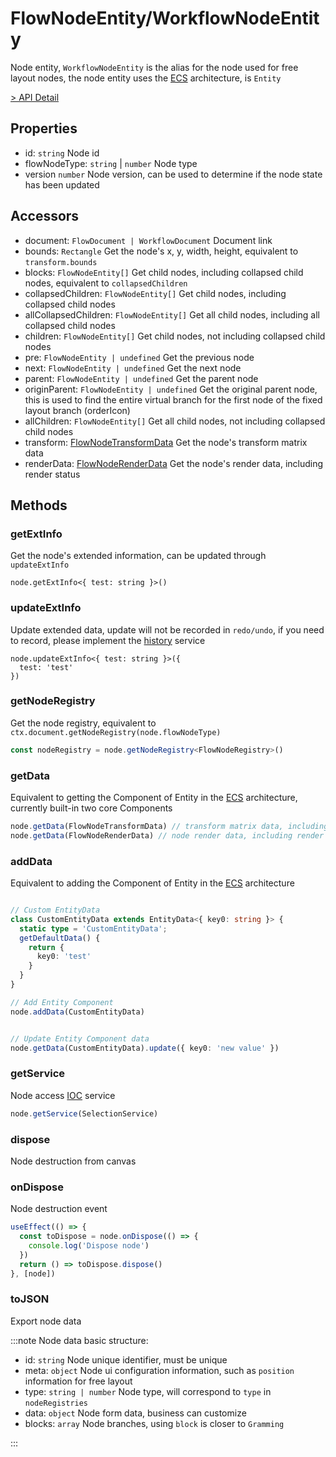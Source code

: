 # FlowNodeEntity/WorkflowNodeEntity

Node entity, `WorkflowNodeEntity` is the alias for the node used for free layout nodes, the node entity uses the [ECS](/flowgram.ai/guide/concepts/ECS.html) architecture, is `Entity`

[> API Detail](https://flowgram-ai.org/auto-docs/document/classes/FlowNodeEntity-1.html)

## Properties

- id: `string` Node id
- flowNodeType: `string` | `number` Node type
- version `number` Node version, can be used to determine if the node state has been updated

## Accessors

- document: `FlowDocument | WorkflowDocument` Document link
- bounds: `Rectangle` Get the node's x, y, width, height, equivalent to `transform.bounds`
- blocks: `FlowNodeEntity[]` Get child nodes, including collapsed child nodes, equivalent to `collapsedChildren`
- collapsedChildren: `FlowNodeEntity[]` Get child nodes, including collapsed child nodes
- allCollapsedChildren: `FlowNodeEntity[]` Get all child nodes, including all collapsed child nodes
- children: `FlowNodeEntity[]` Get child nodes, not including collapsed child nodes
- pre: `FlowNodeEntity | undefined` Get the previous node
- next: `FlowNodeEntity | undefined` Get the next node
- parent: `FlowNodeEntity | undefined` Get the parent node
- originParent: `FlowNodeEntity | undefined` Get the original parent node, this is used to find the entire virtual branch for the first node of the fixed layout branch (orderIcon)
- allChildren: `FlowNodeEntity[]` Get all child nodes, not including collapsed child nodes
- transform: [FlowNodeTransformData](https://flowgram-ai.org/auto-docs/document/classes/FlowNodeTransformData.html) Get the node's transform matrix data
- renderData: [FlowNodeRenderData](https://flowgram-ai.org/auto-docs/document/classes/FlowNodeRenderData.html) Get the node's render data, including render status


## Methods

### getExtInfo

Get the node's extended information, can be updated through `updateExtInfo`

```
node.getExtInfo<{ test: string }>()
```

### updateExtInfo

Update extended data, update will not be recorded in `redo/undo`, if you need to record, please implement the [history](/flowgram.ai/guide/advanced/history.html) service

```
node.updateExtInfo<{ test: string }>({
  test: 'test'
})
```

### getNodeRegistry

Get the node registry, equivalent to `ctx.document.getNodeRegistry(node.flowNodeType)`

```ts pure
const nodeRegistry = node.getNodeRegistry<FlowNodeRegistry>()
```

### getData

Equivalent to getting the Component of Entity in the [ECS](/flowgram.ai/guide/concepts/ECS.html) architecture, currently built-in two core Components

```ts pure
node.getData(FlowNodeTransformData) // transform matrix data, including the node's x, y, width, height, etc.
node.getData(FlowNodeRenderData) // node render data, including render status

```

### addData

Equivalent to adding the Component of Entity in the [ECS](/flowgram.ai/guide/concepts/ECS.html) architecture

```ts pure

// Custom EntityData
class CustomEntityData extends EntityData<{ key0: string }> {
  static type = 'CustomEntityData';
  getDefaultData() {
    return {
      key0: 'test'
    }
  }
}

// Add Entity Component
node.addData(CustomEntityData)


// Update Entity Component data
node.getData(CustomEntityData).update({ key0: 'new value' })

```

### getService

Node access [IOC](/flowgram.ai/guide/concepts/IOC.html) service

```ts pure
node.getService(SelectionService)
```

### dispose

Node destruction from canvas

### onDispose

Node destruction event

```ts pure
useEffect(() => {
  const toDispose = node.onDispose(() => {
    console.log('Dispose node')
  })
  return () => toDispose.dispose()
}, [node])
```

### toJSON

Export node data

:::note Node data basic structure:

- id: `string` Node unique identifier, must be unique
- meta: `object` Node ui configuration information, such as `position` information for free layout
- type: `string | number` Node type, will correspond to `type` in `nodeRegistries`
- data: `object` Node form data, business can customize
- blocks: `array` Node branches, using `block` is closer to `Gramming`

:::
